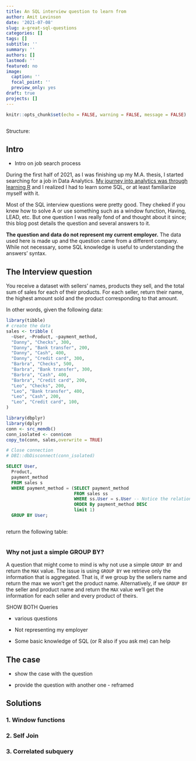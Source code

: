 ```yaml
---
title: An SQL interview question to learn from
author: Amit Levinson
date: '2021-07-08'
slug: a-great-sql-questions
categories: []
tags: []
subtitle: ''
summary: ''
authors: []
lastmod: ''
featured: no
image:
  caption: ''
  focal_point: ''
  preview_only: yes
draft: true
projects: []
---
```


```r
knitr::opts_chunk$set(echo = FALSE, warning = FALSE, message = FALSE)
```

```r
```


Structure:

## Intro

- Intro on job search process

During the first half of 2021, as I was finishing up my M.A. thesis, I started searching for a job in Data Analytics. [My journey into analytics was through learning R](https://amitlevinson.com/blog/my-year-in-r/) and I realized I had to learn some SQL, or at least familiarize myself with it.

Most of the SQL interview questions were pretty good. They cheked if you knew how to solve A or use something such as a window function, Having, LEAD, etc. But one question I was really fond of and thought about it since; this blog post details the question and several answers to it.

**The question and data do not represent my current employer.** The data used here is made up and the question came from a different company. While not necessary, some SQL knowledge is useful to understanding the answers' syntax.

## The Interview question

You receive a dataset with sellers' names, products they sell, and the total sum of sales for each of their products. For each seller, return their name, the highest amount sold and the product corresponding to that amount.

In other words, given the following data:

```r
library(tibble)
# create the data
sales <- tribble (
  ~User, ~Product, ~payment_method,
  "Danny", "Checks", 300,
  "Danny", "Bank transfer", 200,
  "Danny", "Cash", 400,
  "Danny", "Credit card", 300,
  "Barbra", "Checks", 500,
  "Barbra", "Bank transfer", 300,
  "Barbra", "Cash", 400,
  "Barbra", "Credit card", 200,
  "Leo", "Checks", 200,
  "Leo", "Bank transfer", 400,
  "Leo", "Cash", 200,
  "Leo", "Credit card", 100,
)

library(dbplyr)
library(dplyr)
conn <- src_memdb()
conn_isolated <- conn$con
copy_to(conn, sales,overwrite = TRUE)

# Close connection
# DBI::dbDisconnect(conn_isolated)
```


```sql
SELECT User,
  Product,
  payment_method
  FROM sales s
  WHERE payment_method = (SELECT payment_method
                          FROM sales ss
                          WHERE ss.User = s.User -- Notice the relation to the parent table
                          ORDER By payment_method DESC
                          limit 1)
  GROUP BY User;
```


```r

```


return the following table:

```r

```

### Why not just a simple GROUP BY?

A question that might come to mind is why not use a simple `GROUP BY` and return the `MAX` value. The issue is using `GROUP BY` we retrieve only the information that is aggregated. That is, if we group by the sellers name and return the max we won't get the product name. Alternatively, if we `GROUP BY` the seller and product name and return the `MAX` value we'll get the information for each seller and every product of theirs.

SHOW BOTH Queries

  - various questions
  
  - Not representing my employer

  - Some basic knowledge of SQL (or R also if you ask me) can help

## The case

- show the case with the question

- provide the question with another one - reframed

## Solutions

### 1. Window functions

### 2. Self Join

### 3. Correlated subquery

